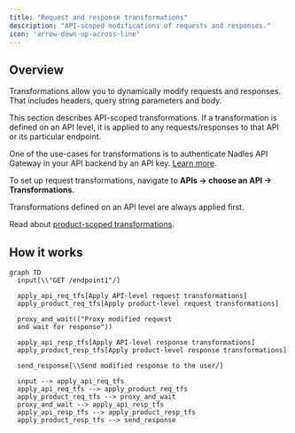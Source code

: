 ```yaml
---
title: "Request and response transformations"
description: "API-scoped modifications of requests and responses."
icon: 'arrow-down-up-across-line'
---
```


## Overview

Transformations allow you to dynamically modify requests and responses. That includes headers, query string parameters and body.

This section describes API-scoped transformations. If a transformation is defined on an API level, it is applied to any requests/responses to that API or its particular endpoint.

One of the use-cases for transformations is to authenticate Nadles API Gateway in your API backend by an API key. [Learn more](https://docs.nadles.com/api-management/exposing-your-api/#configuring-nadles-api-gateway).

To set up request transformations, navigate to **APIs → choose an API → Transformations**.

<Tip>
  Transformations defined on an API level are always applied first.

  Read about [product-scoped transformations](https://docs.nadles.com/product-modeling/transformations/).
</Tip>

## How it works

```mermaid
graph TD
  input[\\"GET /endpoint1"/]
  
  apply_api_req_tfs[Apply API-level request transformations]
  apply_product_req_tfs[Apply product-level request transformations]
  
  proxy_and_wait(("Proxy modified request
  and wait for response"))
  
  apply_api_resp_tfs[Apply API-level response transformations]
  apply_product_resp_tfs[Apply product-level response transformations]
  
  send_response[\\Send modified response to the user/]
  
  input --> apply_api_req_tfs
  apply_api_req_tfs --> apply_product_req_tfs
  apply_product_req_tfs --> proxy_and_wait
  proxy_and_wait --> apply_api_resp_tfs
  apply_api_resp_tfs --> apply_product_resp_tfs
  apply_product_resp_tfs --> send_response
```